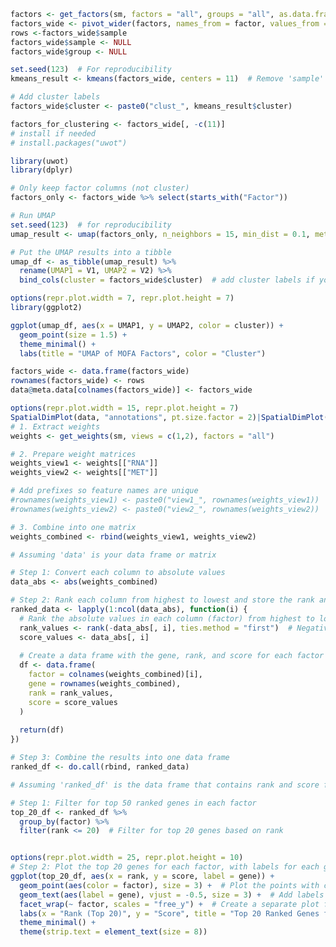```r

factors <- get_factors(sm, factors = "all", groups = "all", as.data.frame = TRUE)
factors_wide <- pivot_wider(factors, names_from = factor, values_from = value)
rows <-factors_wide$sample
factors_wide$sample <- NULL
factors_wide$group <- NULL

set.seed(123)  # For reproducibility
kmeans_result <- kmeans(factors_wide, centers = 11)  # Remove 'sample' column, choose 4 clusters

# Add cluster labels
factors_wide$cluster <- paste0("clust_", kmeans_result$cluster)

factors_for_clustering <- factors_wide[, -c(11)]
# install if needed
# install.packages("uwot")

library(uwot)
library(dplyr)

# Only keep factor columns (not cluster)
factors_only <- factors_wide %>% select(starts_with("Factor"))

# Run UMAP
set.seed(123)  # for reproducibility
umap_result <- umap(factors_only, n_neighbors = 15, min_dist = 0.1, metric = "euclidean")

# Put the UMAP results into a tibble
umap_df <- as_tibble(umap_result) %>%
  rename(UMAP1 = V1, UMAP2 = V2) %>%
  bind_cols(cluster = factors_wide$cluster)  # add cluster labels if you want

options(repr.plot.width = 7, repr.plot.height = 7)
library(ggplot2)

ggplot(umap_df, aes(x = UMAP1, y = UMAP2, color = cluster)) +
  geom_point(size = 1.5) +
  theme_minimal() +
  labs(title = "UMAP of MOFA Factors", color = "Cluster")

factors_wide <- data.frame(factors_wide)
rownames(factors_wide) <- rows
data@meta.data[colnames(factors_wide)] <- factors_wide

options(repr.plot.width = 15, repr.plot.height = 7)
SpatialDimPlot(data, "annotations", pt.size.factor = 2)|SpatialDimPlot(data, "cluster", pt.size.factor = 2)
# 1. Extract weights
weights <- get_weights(sm, views = c(1,2), factors = "all")

# 2. Prepare weight matrices
weights_view1 <- weights[["RNA"]]
weights_view2 <- weights[["MET"]]

# Add prefixes so feature names are unique
#rownames(weights_view1) <- paste0("view1_", rownames(weights_view1))
#rownames(weights_view2) <- paste0("view2_", rownames(weights_view2))

# 3. Combine into one matrix
weights_combined <- rbind(weights_view1, weights_view2)

# Assuming 'data' is your data frame or matrix

# Step 1: Convert each column to absolute values
data_abs <- abs(weights_combined)

# Step 2: Rank each column from highest to lowest and store the rank and score
ranked_data <- lapply(1:ncol(data_abs), function(i) {
  # Rank the absolute values in each column (factor) from highest to lowest
  rank_values <- rank(-data_abs[, i], ties.method = "first")  # Negative for descending rank
  score_values <- data_abs[, i]
  
  # Create a data frame with the gene, rank, and score for each factor
  df <- data.frame(
    factor = colnames(weights_combined)[i],
    gene = rownames(weights_combined),
    rank = rank_values,
    score = score_values
  )
  
  return(df)
})

# Step 3: Combine the results into one data frame
ranked_df <- do.call(rbind, ranked_data)

# Assuming 'ranked_df' is the data frame that contains rank and score for each gene and factor

# Step 1: Filter for top 50 ranked genes in each factor
top_20_df <- ranked_df %>%
  group_by(factor) %>%
  filter(rank <= 20)  # Filter for top 20 genes based on rank


options(repr.plot.width = 25, repr.plot.height = 10)
# Step 2: Plot the top 20 genes for each factor, with labels for each gene
ggplot(top_20_df, aes(x = rank, y = score, label = gene)) +
  geom_point(aes(color = factor), size = 3) +  # Plot the points with colors for each factor
  geom_text(aes(label = gene), vjust = -0.5, size = 3) +  # Add labels above the points
  facet_wrap(~ factor, scales = "free_y") +  # Create a separate plot for each factor
  labs(x = "Rank (Top 20)", y = "Score", title = "Top 20 Ranked Genes for Each Factor") +
  theme_minimal() +
  theme(strip.text = element_text(size = 8))

```
